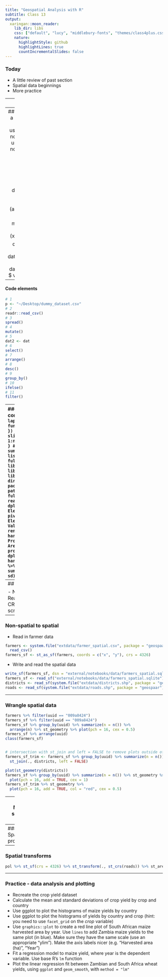 ```yaml
---
title: "Geospatial Analysis with R"
subtitle: Class 13
output:
  xaringan::moon_reader:
    lib_dir: libs
    css: ["default", "lucy", "middlebury-fonts", "themes/class4plus.css"]
    nature:
      highlightStyle: github
      highlightLines: true
      countIncrementalSlides: false
---
```


### Today

- A little review of past section
- Spatial data beginnings
- More practice

---
### Tips

- Shortcuts: CTRL + Alt + i; CMD/ctrl + shift + enter; CMD/ctrl + alt + n
- Chunk settings:

    ````r
    `r ''````{r, eval=FALSE, message=FALSE, warning=FALSE, error=TRUE, echo=FALSE}
    # Your code in here
    ```
    ````

- Pay attention to style guide and syntax!!!
  - It will help minimize coding errors

---
### Syntax dos and don'ts
```r
a <- 1:10  # yes
a<-1:10  # no (you can't make this if you use crtl/CMD + -)
a <-1:10  # no (you can't make this if you use crtl/CMD + -)
a<- 1:10  # no (you can't make this if you use crtl/CMD + -)

lapply(1:10, function(x) {  # yes
  print(x)
})
lapply (1:10,function(x){  # no
print(x)  
})

dat %>% filter(a > 10) %>% mutate(a = a * 10)  # yes
dat%>%filter (a>10)%>%mutate (a=a*10)  # no

mean(x = c(NA, 1:10), na.rm = TRUE)  # yes
mean (x=c(NA,1:10),na.rm=T)  # no

dat <- data.frame(v1 = 1:10, v2 = 1:10)  # yes
dat<-data.frame(v1=1:10,v2=1:10)  # certainly no
dat$v1  # yes
dat $v1  # no
dat$ v1 # no
dat $ v1 # no
dat       $      v1  # hell no
```
    
---
#### Code elements
```r
# 1
p <- "~/Desktop/dummy_dataset.csv"
# 2
readr::read_csv()
# 3
spread()
# 4
mutate()
# 5
dat2 <- dat
# 6
select()
# 7
arrange()
# 8
desc()
# 9
group_by()
# 10
ifelse()
# 11
filter()
```

---
#### Code elements continued
```r
# 12
lapply(1:nrow(dat), function(x) {
  # code here
})
# 13 
nrow()
# 14
slice()
# 15 
for(i in 1:nrow(dat) {
  # code here
}
# 16
summarize()
# 17
summarize_all()
# 18 
list(); funs()  
# 19 - a full pipeline example
library(dplyr)
library(tidyr)
library(geospaar)
fs <- dir(system.file("extdata", package = "geospaar"), 
          pattern = "maize", full.names = TRUE)
dat <- readr::read_csv(fs) %>% 
  dplyr::select(Item, Area, Element, Year, Value) %>% 
  pivot_wider(names_from = Element, values_from = Value) %>%   rename(harv_area = `Area harvested`, prod = Production, country = Area) %>% 
  mutate(yield = prod / harv_area) %>% 
  dplyr::select(country, harv_area, prod, yield) %>% 
  group_by(country) %>% 
  summarise_all(funs(mean, sd))
```

---
## Spatial

- Non-spatial to spatial
- Read and write spatial
- CRS
- Make data from scratch
- Spatial properties

---
### Non-spatial to spatial

- Read in farmer data
```r
farmers <- system.file("extdata/farmer_spatial.csv", package = "geospaar") %>% 
  read_csv() 
farmers_sf <- st_as_sf(farmers, coords = c("x", "y"), crs = 4326)
```

- Write and read the spatial data
```r
write_sf(farmers_sf, dsn = "external/notebooks/data/farmers_spatial.sqlite")
farmers_sf <- read_sf("external/notebooks/data/farmers_spatial.sqlite")
districts <- read_sf(system.file("extdata/districts.shp", package = "geospaar"))
roads <- read_sf(system.file("extdata/roads.shp", package = "geospaar"))
```

---
  
### Wrangle spatial data
```r
farmers %>% filter(uuid == "009a8424")
farmers_sf %>% filter(uuid == "009a8424")
farmers_sf %>% group_by(uuid) %>% summarize(n = n()) %>% 
  arrange(n) %>% st_geometry %>% plot(pch = 16, cex = 0.5)
farmers_sf %>% arrange(uuid)
class(farmers_sf)


# intersection with st_join and left = FALSE to remove plots outside of Zambia
farmers_sf_trim <- farmers_sf %>% group_by(uuid) %>% summarize(n = n()) %>% 
  st_join(., districts, left = FALSE)

plot(st_geometry(districts))
farmers_sf %>% group_by(uuid) %>% summarize(n = n()) %>% st_geometry %>% 
  plot(pch = 16, add = TRUE, cex = 1)
farmers_sf_trim %>% st_geometry %>% 
  plot(pch = 16, add = TRUE, col = "red", cex = 0.5)

```

---
### Make spatial data

```r
pts <- st_multipoint(x = cbind(x = c(27.5, 28, 28.5), y = c(-14.5, -15, -15.5)))
pts <- st_geometry(pts) %>% st_as_sf() %>% st_cast("POINT") %>% 
  cbind(ID = 1:nrow(.), .)
pol <- st_polygon(list(cbind(x = c(26.5, 27.5, 27, 26, 26.5), 
                             y = c(-15.5, -16.5, -17, -16, -15.5))))
pol <- st_geometry(pol) %>% st_as_sf() %>% cbind(ID = 1:nrow(.), .)
sline <- st_linestring(cbind(x = c(27, 27.5, 28), y = c(-15, -15.5, -16)))
sline <- st_geometry(pol) %>% st_as_sf() %>% cbind(ID = 1:nrow(.), .)
```

---
### Spatial properties
```r
pol %>% st_area
pol %>% st_sf(crs = 4326) %>% st_area
sline %>% st_sf(crs = 4326) %>% st_length
```

---
### Spatial transforms
```r
pol %>% st_sf(crs = 4326) %>% st_transform(., st_crs(roads)) %>% st_area
```

---
### Practice - data analysis and plotting

- Recreate the crop yield dataset
- Calculate the mean and standard deviations of crop yield by crop and country
- Use ggplot to plot the histograms of maize yields by country
- Use ggplot to plot the histograms of yields by country and crop (hint: you need to use `facet_grid` on the *crop* variable)
- Use `graphics::plot` to create a red line plot of South African maize harvested area by year. Use `lines` to add Zambia maize yields to the same plot (in blue). Make sure they have the same scale (use an appropriate "ylim"). Make the axis labels nicer (e.g. "Harvested area (ha)", "Year") 
- Fit a regression model to maize yield, where year is the dependent variable. Use base R's `lm` function
- Plot the linear regression fit between Zambian and South Africa wheat yields, using `ggplot` and `geom_smooth`, with `method = "lm"`


